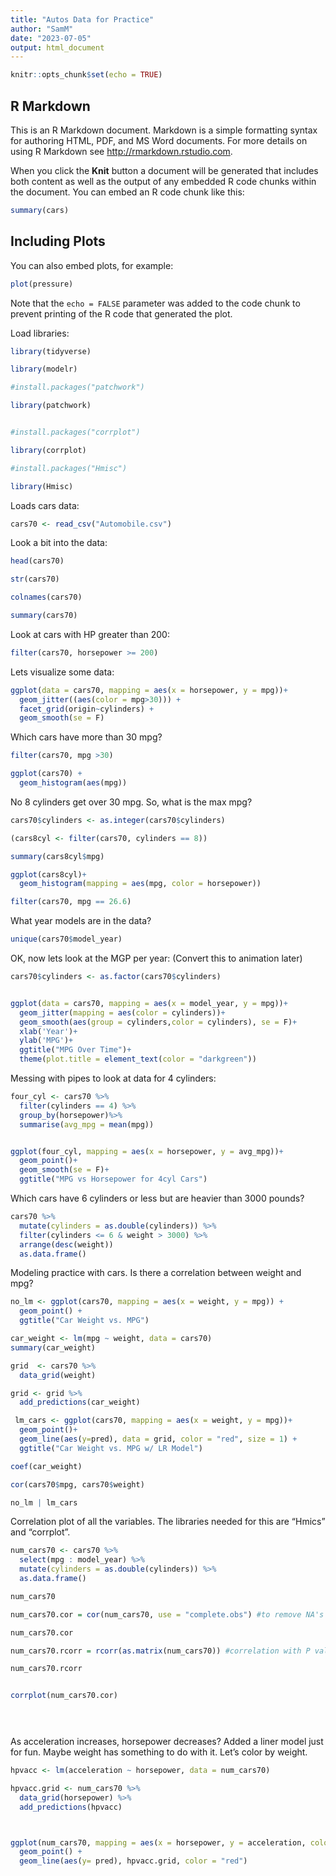 ```yaml
---
title: "Autos Data for Practice"
author: "SamM"
date: "2023-07-05"
output: html_document
---
```


```r
knitr::opts_chunk$set(echo = TRUE)
```

## R Markdown

This is an R Markdown document. Markdown is a simple formatting syntax for authoring HTML, PDF, and MS Word documents. For more details on using R Markdown see <http://rmarkdown.rstudio.com>.

When you click the **Knit** button a document will be generated that includes both content as well as the output of any embedded R code chunks within the document. You can embed an R code chunk like this:

```r
summary(cars)
```

## Including Plots

You can also embed plots, for example:

```r
plot(pressure)
```

Note that the `echo = FALSE` parameter was added to the code chunk to prevent printing of the R code that generated the plot.


Load libraries:

```r
library(tidyverse)

library(modelr)

#install.packages("patchwork")

library(patchwork)


#install.packages("corrplot")

library(corrplot)

#install.packages("Hmisc")

library(Hmisc)
```


Loads cars data:

```r
cars70 <- read_csv("Automobile.csv")
```



Look a bit into the data:

```r
head(cars70)

str(cars70)

colnames(cars70)

summary(cars70)
```


Look at cars with HP greater than 200:

```r
filter(cars70, horsepower >= 200)
```


Lets visualize some data:

```r
ggplot(data = cars70, mapping = aes(x = horsepower, y = mpg))+
  geom_jitter((aes(color = mpg>30))) +
  facet_grid(origin~cylinders) +
  geom_smooth(se = F)


```



Which cars have more than 30 mpg?

```r
filter(cars70, mpg >30)

ggplot(cars70) +
  geom_histogram(aes(mpg))
```

No 8 cylinders get over 30 mpg. So, what is the max mpg?

```r
cars70$cylinders <- as.integer(cars70$cylinders)

(cars8cyl <- filter(cars70, cylinders == 8))

summary(cars8cyl$mpg)

ggplot(cars8cyl)+
  geom_histogram(mapping = aes(mpg, color = horsepower))

filter(cars70, mpg == 26.6)
```

What year models are in the data?

```r
unique(cars70$model_year)

```

OK, now lets look at the MGP per year: (Convert this to animation later)

```r
cars70$cylinders <- as.factor(cars70$cylinders)


ggplot(data = cars70, mapping = aes(x = model_year, y = mpg))+
  geom_jitter(mapping = aes(color = cylinders))+
  geom_smooth(aes(group = cylinders,color = cylinders), se = F)+
  xlab('Year')+
  ylab('MPG')+
  ggtitle("MPG Over Time")+
  theme(plot.title = element_text(color = "darkgreen"))
```


Messing with pipes to look at data for 4 cylinders:


```r
four_cyl <- cars70 %>%
  filter(cylinders == 4) %>%
  group_by(horsepower)%>%
  summarise(avg_mpg = mean(mpg))


ggplot(four_cyl, mapping = aes(x = horsepower, y = avg_mpg))+
  geom_point()+
  geom_smooth(se = F)+
  ggtitle("MPG vs Horsepower for 4cyl Cars")
```


Which cars have 6 cylinders or less but are heavier than 3000 pounds?

```r
cars70 %>% 
  mutate(cylinders = as.double(cylinders)) %>%
  filter(cylinders <= 6 & weight > 3000) %>%
  arrange(desc(weight))
  as.data.frame()
```

Modeling practice with cars. Is there a correlation between weight and mpg?

```r
no_lm <- ggplot(cars70, mapping = aes(x = weight, y = mpg)) +
  geom_point() +
  ggtitle("Car Weight vs. MPG")

car_weight <- lm(mpg ~ weight, data = cars70)
summary(car_weight)

grid  <- cars70 %>%
  data_grid(weight)

grid <- grid %>%
  add_predictions(car_weight)

 lm_cars <- ggplot(cars70, mapping = aes(x = weight, y = mpg))+
  geom_point()+
  geom_line(aes(y=pred), data = grid, color = "red", size = 1) +
  ggtitle("Car Weight vs. MPG w/ LR Model")

coef(car_weight)

cor(cars70$mpg, cars70$weight)

no_lm | lm_cars
```

Correlation plot of all the variables. The libraries needed for this are "Hmics" and "corrplot".

```r
num_cars70 <- cars70 %>%
  select(mpg : model_year) %>%
  mutate(cylinders = as.double(cylinders)) %>%
  as.data.frame()

num_cars70

num_cars70.cor = cor(num_cars70, use = "complete.obs") #to remove NA's use = "complete.obs

num_cars70.cor

num_cars70.rcorr = rcorr(as.matrix(num_cars70)) #correlation with P values

num_cars70.rcorr


corrplot(num_cars70.cor)


  
```

As acceleration increases, horsepower decreases? Added a liner model just for fun. Maybe weight has something to do with it. Let's color by weight.

```r
hpvacc <- lm(acceleration ~ horsepower, data = num_cars70)

hpvacc.grid <- num_cars70 %>%
  data_grid(horsepower) %>%
  add_predictions(hpvacc)



ggplot(num_cars70, mapping = aes(x = horsepower, y = acceleration, color = weight)) +
  geom_point() +
  geom_line(aes(y= pred), hpvacc.grid, color = "red")
  
```


